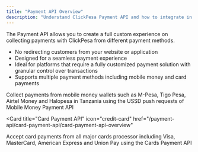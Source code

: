 ```yaml
---
title: "Payment API Overview"
description: "Understand ClickPesa Payment API and how to integrate in your application"
---
```


The Payment API allows you to create a full custom experience on collecting payments with ClickPesa from different payment methods.

- No redirecting customers from your website or application
- Designed for a seamless payment experience
- Ideal for platforms that require a fully customized payment solution with granular control over transactions
- Supports multiple payment methods including mobile money and card payments

<CardGroup cols={2}>
<Card
   title="Mobile Money Payment API"
   icon="mobile"
   href="/payment-api/mobile-money-payment-api/mobile-money-payment-api-overview"
>
Collect payments from mobile money wallets such as M-Pesa, Tigo Pesa, Airtel Money and Halopesa in Tanzania using the USSD push requests of Mobile Money Payment API
</Card>

<Card
   title="Card Payment API"
   icon="credit-card"
   href="/payment-api/card-payment-api/card-payment-api-overview"
   >
Accept card payments from all major cards processor including Visa, MasterCard, American Express and Union Pay using the Cards Payment API
</Card>
</CardGroup>
